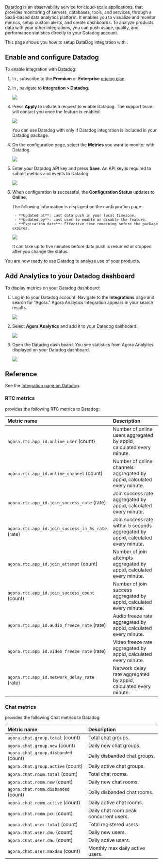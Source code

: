 [Datadog](https://docs.datadoghq.com/) is an observability service for cloud-scale applications, that provides monitoring of servers, databases, tools, and services, through a SaaS-based data analytics platform. It enables you to visualize and monitor metrics, setup custom alerts, and create dashboards. To analyze <Vg k="COMPANY" /> products data with your other integrations, you can push <Vg k="AA" /> usage, quality, and performance statistics directly to your Datadog account.

This page shows you how to setup DataDog integration with <Vg k="AA" />.

## Enable and configure Datadog

To enable  <Vg k="AA" /> integration with Datadog:

1. In <Vg k="CONSOLE" />, subscribe to the **Premium** or **Enterprise** [pricing plan](https://console.agora.io/aa/pricing).

1.  In [<Vpd k="NAME"/>](https://analytics-lab.agora.io/), navigate to **Integration > Datadog**.
    
    ![](/images/analytics/datadog-integration-step-1.png)

1. Press **Apply** to initiate a request to enable Datadog. The <Vg k="COMPANY" /> support team will contact you once the feature is enabled.

    ![](/images/analytics/apply-datadog-package.png)

    <Admonition type="info">
    You can use Datadog with <Vg k="AA" /> only if Datadog integration is included in your Datadog package.
    </Admonition>

1. On the configuration page, select the **Metrics** you want to monitor with Datadog.

    ![](/images/analytics/datadog-integration-step-2.png)

1. Enter your Datadog API key and press **Save**.  An API key is required to submit metrics and events to Datadog. 
    
    ![](/images/analytics/datadog-integration-step-3.png)

1. When configuration is successful, the **Configuration Status** updates to **Online**.

    The following information is displayed on the configuration page: 

        - **Updated at**: Last data push in your local timezone.
        - **Updated by**: Last user to enable or disable the feature.
        - **Expiration date**: Effective time remaining before the package expires.

    ![](/images/analytics/datadog-integration-step-4.png)

    <Admonition type="info">
    It can take up to five minutes before data push is resumed or stopped after you change the status.
    </Admonition>

You are now ready to use Datadog to analyze use of your <Vg k="COMPANY" /> products.

## Add Analytics to your Datadog dashboard

To display <Vpd k="NAME" /> metrics on your Datadog dashboard:

1. Log in to your Datadog account. Navigate to the **Integrations** page and search for "Agora." Agora Analytics Integration appears in your search results.
    
    ![](/images/analytics/datadog-integration-step-5.png)

1. Select **Agora Analytics** and add it to your Datadog dashboard.

    ![](/images/analytics/datadog-integration-step-6.png)

1. Open the Datadog dash board. You see statistics from Agora Analytics displayed on your Datadog dashboard.
    
    ![](/images/analytics/datadog-integration-step-7.png)

## Reference

See the <Vpd k="NAME" /> [Integration page on Datadog](https://docs.datadoghq.com/integrations/agora_analytics/).


### RTC metrics

<Vpd k="NAME" /> provides the following RTC metrics to Datadog:

| Metric name | Description|
|:--------------|:--------------|
| `agora.rtc.app_id.online_user` (count)   | Number of online users aggregated by appid, calculated every minute.   |
| `agora.rtc.app_id.online_channel` (count) | Number of online channels aggregated by appid, calculated every minute.|
| `agora.rtc.app_id.join_success_rate` (rate)  | Join success rate aggregated by appid, calculated every minute.   |
| `agora.rtc.app_id.join_success_in_5s_rate` (rate) | Join success rate within 5 seconds aggregated by appid, calculated every minute. |
| `agora.rtc.app_id.join_attempt` (count)  | Number of join attempts aggregated by appid, calculated every minute.  |
| `agora.rtc.app_id.join_success_count` (count) | Number of join success aggregated by appid, calculated every minute.   |
| `agora.rtc.app_id.audio_freeze_rate` (rate)  | Audio freeze rate aggregated by appid, calculated every minute.   |
| `agora.rtc.app_id.video_freeze_rate` (rate)  | Video freeze rate aggregated by appid, calculated every minute.   |
| `agora.rtc.app_id.network_delay_rate` (rate) | Network delay rate aggregated by appid, calculated every minute.  |

### Chat metrics

<Vpd k="NAME" /> provides the following Chat metrics to Datadog:

| Metric name     | Description   |
|:----------------|:--------------|
| `agora.chat.group.total` (count)  | Total chat groups. |
| `agora.chat.group.new` (count)    | Daily new chat groups.  |
| `agora.chat.group.disbanded` (count)   | Daily disbanded chat groups. |
| `agora.chat.group.active` (count) | Daily active chat groups.    |
| `agora.chat.room.total` (count)   | Total chat rooms.  |
| `agora.chat.room.new` (count)| Daily new chat rooms.   |
| `agora.chat.room.disbanded` (count)    | Daily disbanded chat rooms.  |
| `agora.chat.room.active` (count)  | Daily active chat rooms.|
| `agora.chat.room.pcu` (count)| Daily chat room peak concurrent users. |
| `agora.chat.user.total` (count)   | Total registered users. |
| `agora.chat.user.dnu` (count)| Daily new users.   |
| `agora.chat.user.dau` (count)| Daily active users.|
| `agora.chat.user.maxdau` (count)  | Monthly max daily active users.   |
